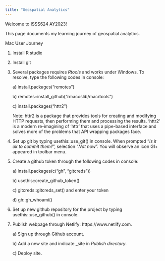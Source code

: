 ```yaml
---
title: "Geospatial Analytics"
---
```


Welcome to ISSS624 AY2023!

This page documents my learning journey of geospatial analytics.

Mac User Journey

1.  Install R studio

2.  Install git

3.  Several packages requires *Rtools* and works under Windows. To resolve, type the following codes in console:

    a\) install.packages("remotes")

    b\) remotes::install_github("rmacoslib/macrtools")

    c\) install.packages("httr2")

    Note: httr2 is a package that provides tools for creating and modifying HTTP requests, then performing them and processing the results. 'httr2' is a modern re-imagining of 'httr' that uses a pipe-based interface and solves more of the problems that API wrapping packages face.

4.  Set up git by typing usethis::use_git() in console. When prompted "*Is it ok to commit them?* ", selection "*Not now*". You will observe an icon GI+ appeared in toolbar menu.

5.  Create a github token through the following codes in console:

    a\) install.packages(c("gh", "gitcreds"))

    b\) usethis::create_github_token()

    c\) gitcreds::gitcreds_set() and enter your token

    d\) gh::gh_whoami()

6.  Set up new github repository for the project by typing usethis::use_github() in console.

7.  Publish webpage through Netlify: https://www.netlify.com.

    a\) Sign up through Github account.

    b\) Add a new site and indicate \_site in *Publish directory*.

    c\) Deploy site.
